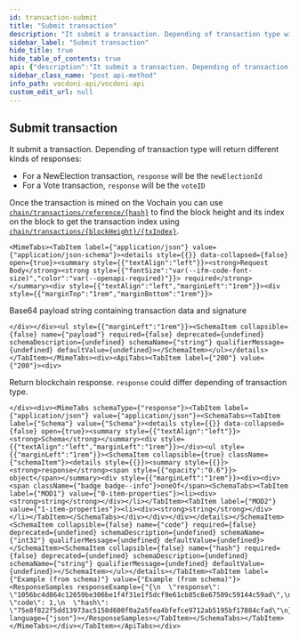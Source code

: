 ```yaml
---
id: transaction-submit
title: "Submit transaction"
description: "It submit a transaction. Depending of transaction type will return different kinds of responses:"
sidebar_label: "Submit transaction"
hide_title: true
hide_table_of_contents: true
api: {"description":"It submit a transaction. Depending of transaction type will return different kinds of responses:\n- For a NewElection transaction, `response` will be the `newElectionId`\n- For a Vote transaction, `response` will be the `voteID`\n\nOnce the transaction is mined on the Vochain you can use \n[`chain/transactions/reference/{hash}`](transaction-by-reference) to find the block height and its index on the \nblock to get the transaction index using [`chain/transactions/{blockHeight}/{txIndex}`](transaction-by-block-index).","operationId":"transactionSubmit","tags":["Chain"],"requestBody":{"description":"Base64 payload string containing transaction data and signature","required":true,"content":{"application/json":{"schema":{"type":"object","properties":{"payload":{"type":"string","example":"75e8f822f5dd13973ac5158d600f0a2a5fea4bfefce9712ab5195bf17884cfad"}}}}}},"responses":{"200":{"description":"Return blockchain response. `response` could differ depending of transaction type.","content":{"application/json":{"schema":{"type":"object","properties":{"response":{"oneOf":[{"type":"string","example":"1056bc4d864c12659be306be1f4f31e1f5dcf9e61cb85c8e67509c59144c59ad"},{"type":"string","example":"75e8f822f5dd13973ac5158d600f0a2a5fea4bfefce9712ab5195bf17884cfad"}]},"code":{"type":"integer","format":"int32","example":1},"hash":{"type":"string","example":"75e8f822f5dd13973ac5158d600f0a2a5fea4bfefce9712ab5195bf17884cfad"}}}}}}},"method":"post","path":"/chain/transactions","servers":[{"url":"https://api-dev.vocdoni.net/v2/"}],"securitySchemes":{"bearerAuth":{"type":"http","scheme":"bearer"}},"jsonRequestBodyExample":{"payload":"75e8f822f5dd13973ac5158d600f0a2a5fea4bfefce9712ab5195bf17884cfad"},"info":{"version":"2.0.0","title":"Vocdoni API","description":"The Vocdoni API is a REST API that substitutes the previous RPCs in order to make it easier for  developers/integrators to build on top of the voting protocol. This API facilitates creating votings using Vocdoni,  without the hassle of learning a complex blockchain platform, allowing to perform all the features that enable the  voting protocol such as creating an account, entity, voting process, census & vote, abstracting as much as possible  the complexity and offering simple and straightforward methods to perform those actions. \nYou can review the API endpoints documentation in this section, the main entities are:\n- [**Chain**](chain): The Vocdoni blockchain is named Vochain. It is a Byzantine fault-tolerant network based on Tendermint that  executes the Vocdoni Protocol logic represented as a state machine. Its main purpose is to register votes in a  decentralized and verifiable format. In those endpoints, you can consult the state of the chain, transactions costs,  list organizations and get more Vochain info.\n- [**Accounts**](accounts): Identified by an Ethereum like address. An account can create and manage elections, transfer tokens,  give power to other accounts on his behalf (delegates) and manage its metadata.\n- [**Elections**](elections): Is a rule-set of options and requirements for creating a process in which people vote a series of  options. To know more about the params of an election and its lifecycle go [here](../get-started/intro#23-elections).  In this section you will find all information related to an election as its information, election keys, submitted  votes & how to create a new election.\n- [**Censuses**](censuses): The census is a key component of any voting process. It specifies the set of users (identified by a  public key or address) eligible for participating in an election. To understand more about the Censuses you can  check [here](../get-started/intro#21-the-census). Here you will be able to get censuses information like the Merkle  root, total weight & size, import/export the censuses and create new ones.\n- [**Votes**](votes): All the information related to the vote issued by a participant in a vote, you can check the validity of  the vote, consult your information and send a vote.\n\nBackend error messages list are defined here: https://github.com/vocdoni/vocdoni-node/blob/master/api/errors.go"},"postman":{"name":"Submit transaction","description":{"content":"It submit a transaction. Depending of transaction type will return different kinds of responses:\n- For a NewElection transaction, `response` will be the `newElectionId`\n- For a Vote transaction, `response` will be the `voteID`\n\nOnce the transaction is mined on the Vochain you can use \n[`chain/transactions/reference/{hash}`](transaction-by-reference) to find the block height and its index on the \nblock to get the transaction index using [`chain/transactions/{blockHeight}/{txIndex}`](transaction-by-block-index).","type":"text/plain"},"url":{"path":["chain","transactions"],"host":["{{baseUrl}}"],"query":[],"variable":[]},"header":[{"key":"Content-Type","value":"application/json"},{"key":"Accept","value":"application/json"}],"method":"POST","body":{"mode":"raw","raw":"\"\"","options":{"raw":{"language":"json"}}}}}
sidebar_class_name: "post api-method"
info_path: vocdoni-api/vocdoni-api
custom_edit_url: null
---
```



## Submit transaction



It submit a transaction. Depending of transaction type will return different kinds of responses:
- For a NewElection transaction, `response` will be the `newElectionId`
- For a Vote transaction, `response` will be the `voteID`

Once the transaction is mined on the Vochain you can use 
[`chain/transactions/reference/{hash}`](transaction-by-reference) to find the block height and its index on the 
block to get the transaction index using [`chain/transactions/{blockHeight}/{txIndex}`](transaction-by-block-index).

````mdx-code-block
<MimeTabs><TabItem label={"application/json"} value={"application/json-schema"}><details style={{}} data-collapsed={false} open={true}><summary style={{"textAlign":"left"}}><strong>Request Body</strong><strong style={{"fontSize":"var(--ifm-code-font-size)","color":"var(--openapi-required)"}}> required</strong></summary><div style={{"textAlign":"left","marginLeft":"1rem"}}><div style={{"marginTop":"1rem","marginBottom":"1rem"}}>
````

Base64 payload string containing transaction data and signature

````mdx-code-block
</div></div><ul style={{"marginLeft":"1rem"}}><SchemaItem collapsible={false} name={"payload"} required={false} deprecated={undefined} schemaDescription={undefined} schemaName={"string"} qualifierMessage={undefined} defaultValue={undefined}></SchemaItem></ul></details></TabItem></MimeTabs><div><ApiTabs><TabItem label={"200"} value={"200"}><div>
````

Return blockchain response. `response` could differ depending of transaction type.

````mdx-code-block
</div><div><MimeTabs schemaType={"response"}><TabItem label={"application/json"} value={"application/json"}><SchemaTabs><TabItem label={"Schema"} value={"Schema"}><details style={{}} data-collapsed={false} open={true}><summary style={{"textAlign":"left"}}><strong>Schema</strong></summary><div style={{"textAlign":"left","marginLeft":"1rem"}}></div><ul style={{"marginLeft":"1rem"}}><SchemaItem collapsible={true} className={"schemaItem"}><details style={{}}><summary style={{}}><strong>response</strong><span style={{"opacity":"0.6"}}> object</span></summary><div style={{"marginLeft":"1rem"}}><div><div><span className={"badge badge--info"}>oneOf</span><SchemaTabs><TabItem label={"MOD1"} value={"0-item-properties"}><li><div><strong>string</strong></div></li></TabItem><TabItem label={"MOD2"} value={"1-item-properties"}><li><div><strong>string</strong></div></li></TabItem></SchemaTabs></div></div></div></details></SchemaItem><SchemaItem collapsible={false} name={"code"} required={false} deprecated={undefined} schemaDescription={undefined} schemaName={"int32"} qualifierMessage={undefined} defaultValue={undefined}></SchemaItem><SchemaItem collapsible={false} name={"hash"} required={false} deprecated={undefined} schemaDescription={undefined} schemaName={"string"} qualifierMessage={undefined} defaultValue={undefined}></SchemaItem></ul></details></TabItem><TabItem label={"Example (from schema)"} value={"Example (from schema)"}><ResponseSamples responseExample={"{\n  \"response\": \"1056bc4d864c12659be306be1f4f31e1f5dcf9e61cb85c8e67509c59144c59ad\",\n  \"code\": 1,\n  \"hash\": \"75e8f822f5dd13973ac5158d600f0a2a5fea4bfefce9712ab5195bf17884cfad\"\n}"} language={"json"}></ResponseSamples></TabItem></SchemaTabs></TabItem></MimeTabs></div></TabItem></ApiTabs></div>
````
      